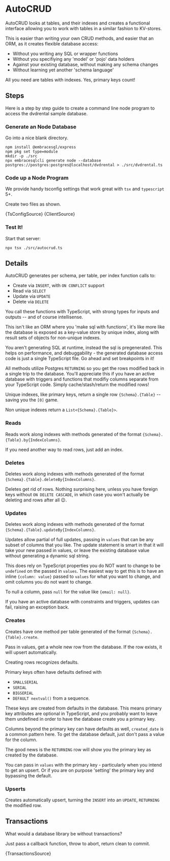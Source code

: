 

# AutoCRUD

AutoCRUD looks at tables, and their indexes and creates a functional interface
allowing you to work with tables in a similar fashion to KV-stores.

This is easier than writing your own CRUD methods, and easier that an ORM, as it
creates flexible database access:

* Without you writing any SQL or wrapper functions
* Without you specifiying any 'model' or 'pojo' data holders
* Against your existing database, without making any schema changes
* Without learning yet another 'schema language'

All you need are tables with indexes. Yes, primary keys count!

<Requirements/>

## Steps

Here is a step by step guide to create a command line node program
to access the dvdrental sample database.


### Generate an Node Database

Go into a nice blank directory.

```shell
npm install @embracesql/express
npm pkg set type=module
mkdir -p ./src
npx embracesqlcli generate node --database postgres://postgres:postgres@localhost/dvdrental > ./src/dvdrental.ts
```

### Code up a Node Program
We provide handy tsconfig settings that work great with `tsx` and `typescript` 5+.

Create two files as shown.

<CodeBlock language="json" title="tsconfig.json">
  {TsConfigSource}
</CodeBlock>


<CodeBlock language="typescript" title="./src/autocrud.ts">
  {ClientSource}
</CodeBlock>

### Test It!

Start that server:

```shell
npx tsx ./src/autocrud.ts
```

## Details

AutoCRUD generates per schema, per table, per index function calls to:

* Create via `INSERT`, with `ON CONFLICT` support
* Read via `SELECT`
* Update via `UPDATE`
* Delete via `DELETE`

You call these functions with TypeScript, with strong types for inputs and outputs -- and of course intellisense.

This isn't like an ORM where you 'make sql with functions', it's like more like
the database is exposed as a key-value store by unique index, along with result sets
of objects for non-unique indexes.

You aren't generating SQL at runtime, instead the sql is pregenerated. This helps
on performance, and debuggability - the generated database access code is just
a single TypeScript file. Go ahead and set breakpoints in it!

All methods utilize Postgres `RETURNING` so you get the rows modified back
in a single trip to the database. You'll appreciate this if you have an active
database with triggers and functions that modifiy columns separate from your
TypeScript code. Simply cache/stash/return the modified rows!

Unique indexes, like primary keys, return a single row `{Schema}.{Table}`
-- saving you the `[0]` game.

Non unique indexes return a `List<{Schema}.{Table}>`.

### Reads

Reads work along indexes with methods generated of the format `{Schema}.{Table}.by{IndexColumns}`.

If you need another way to read rows, just add an index.

### Deletes

Deletes work along indexes with methods generated of the format `{Schema}.{Table}.deleteBy{IndexColumns}`.

Deletes get rid of rows. Nothing surprising here, unless you have foreign
keys without `ON DELETE CASCADE`, in which case you won't actually be deleting
and rows after all 😉.

### Updates

Deletes work along indexes with methods generated of the format `{Schema}.{Table}.updateBy{IndexColumns}`.

Updates allow partial of full updates, passing in `values` that can be
any subset of columns that you like. The update statement is smart in that
it will take your new passed in values, or leave the existing database value
without generating a dynamic sql string.

This does rely on TypeScript properties you do NOT want to change to be `undefined`
on the passed in `values`. The easiest way to get this is to have an inline `{column: value}`
passed to `values` for what you want to change, and omit columns you do not want to change.

To null a column, pass `null` for the value like `{email: null}`.

If you have an active database with constraints and triggers, updates can fail, raising
an exception back.

### Creates

Creates have one method per table generated of the format `{Schema}.{Table}.create`.

Pass in values, get a whole new row from the database. If the row exists, it will
upsert automatically.

Creating rows recognizes defaults.

Primary keys often have defaults defined with

* `SMALLSERIAL`
* `SERIAL`
* `BIGSERIAL`
* `DEFAULT nextval()` from a sequence.

These keys are created from defaults in the database.
This means primary key attributes are optional in TypeScript, and you probably
want to leave them undefined in order to have the database create you a primary key.

Columns beyond the primary key can have defaults as well, `created_date` is a common
pattern here. To get the database default, just don't pass a value for the column.

The good news is the `RETURNING` row will show you the primary key as
created by the database.

You can pass in `values` with the primary key - particularly when you
intend to get an upsert. Or if you are on purpose 'setting' the primary key
and bypassing the default.

### Upserts

Creates automatically upsert, turning the `INSERT` into an `UPDATE`, `RETURNING`
the modified row.

## Transactions

What would a database library be without transactions?

Just pass a callback function, throw to abort, return clean to commit.

<CodeBlock language="typescript" title="./src/transactions.ts">
  {TransactionsSource}
</CodeBlock>